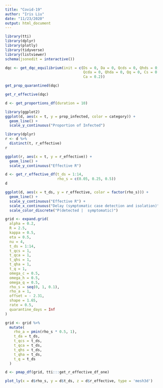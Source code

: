 ```yaml
---
title: "Covid-19"
author: "Iris Liu"
date: "11/23/2020"
output: html_document
---
```


```r
library(tti)
library(dplyr)
library(plotly)
library(tidyverse)
library(listviewer)
schema(jsonedit = interactive())
```

```r
dqc <- get_dqc_equilibrium(init = c(Ds = 0, Da = 0, Qcds = 0, Qhds = 0,
                                    Qcda = 0, Qhda = 0, Qq = 0, Cs = 0.8,
                                    Ca = 0.2))
```

```r
get_prop_quarantined(dqc)
```

```r
get_r_effective(dqc)
```

```r
d <- get_proportions_df(duration = 10)

```

```r
library(ggplot2)
ggplot(d, aes(x = t, y = prop_infected, color = category)) + 
  geom_line() + 
  scale_y_continuous("Proportion of Infected")
```

```r
library(dplyr)
r <- d %>%
  distinct(t, r_effective)
r
```

```r
ggplot(r, aes(x = t, y = r_effective)) +
  geom_line() +
  scale_y_continuous("Effective R")
```

```r
d <- get_r_effective_df(t_ds = 1:14, 
                        rho_s = c(0.05, 0.25, 0.5))
d
```

```r
ggplot(d, aes(x = t_ds, y = r_effective, color = factor(rho_s))) +
  geom_line() + 
  scale_y_continuous("Effective R") + 
  scale_x_continuous("Delay (symptomatic case detection and isolation)") + 
  scale_color_discrete("P(detected |  symptomatic)")
```
```r
grid <- expand.grid(
  alpha = 0.2,
  R = 2.5,
  kappa = 0.5,
  eta = 0.5,
  nu = 4,
  t_ds = 1:14,
  t_qcs = 1,
  t_qca = 1,
  t_qhs = 1,
  t_qha = 1,
  t_q = 1,
  omega_c = 0.5,
  omega_h = 0.5,
  omega_q = 0.5,
  rho_s = seq(0, 1, 0.1),
  rho_a = 1,
  offset = - 2.31,
  shape = 1.65,
  rate = 0.5,
  quarantine_days = Inf
)
```
```r
grid <- grid %>%
  mutate(
    rho_a = pmin(rho_s * 0.5, 1),
    t_da = t_ds,
    t_qcs = t_ds,
    t_qca = t_ds,
    t_qhs = t_ds,
    t_qha = t_ds,
    t_q = t_ds
  )
```

```r
d <- pmap_df(grid, tti:::get_r_effective_df_one)
```


```r
plot_ly(x = d$rho_s, y = d$t_ds, z = d$r_effective, type = 'mesh3d')
```


